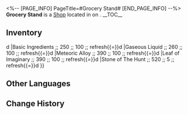 <%-- [PAGE_INFO]
PageTitle=#Grocery Stand#
[END_PAGE_INFO] --%>
{{Stub}}
{{Location Infobox
|title    = {{Icon/White|Icon Shop Materials.png}} Grocery Stand
|image    = Shop Grocery Stand.png
|type     = Shop
|world    = <!--to be added-->
|region   = 
|area     = <!--to be added-->
|subarea  = 
}}
{{Description|You can buy a large variety of goods from Xingxue's stall. He's very reliable and has been in this trade for centuries.}}
'''Grocery Stand''' is a [[Shop]] located in <!--area--> on <!--world-->.
<!--
It is operated by [[<shopkeeper>]].
-->
__TOC__

==Inventory==
{{Shop|shop=Grocery Stand|currency=Credit|refresh=1|total=1
|Solid Water ;; 250 ;; 100 ;; refresh{{=}}d
|Basic Ingredients ;; 250 ;; 100 ;; refresh{{=}}d
|Gaseous Liquid ;; 260 ;; 100 ;; refresh{{=}}d
|Meteoric Alloy ;; 390 ;; 100 ;; refresh{{=}}d
|Leaf of Imaginary ;; 390 ;; 100 ;; refresh{{=}}d
|Stone of The Hunt ;; 520 ;; 5 ;; refresh{{=}}d
}}
<!--
==Location==
{{Map Embed|<map name>|<marker id>}}
--><!--
==Achievements==
{{Achievements by Category Table|topic=Grocery Stand}}
-->
==Other Languages==
{{Other Languages
|en   = Grocery Stand
|zhs  = 杂货小摊
|zht  = 雜貨小攤
|ja   = 雑貨店
|ko   = 잡화 노점
|es   = Bazar
|fr   = Étal d'épicerie
|ru   = Бакалейный ларёк
|th   = แผงขายของชำ
|vi   = Quầy Tạp Hóa
|de   = Verkaufsstand
|id   = Grocery Stand
|pt   = Banca de Mercearia
}}

==Change History==
{{Change History|1.0}}
